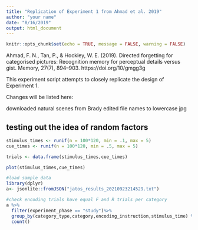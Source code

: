 ```yaml
---
title: "Replication of Experiment 1 from Ahmad et al. 2019"
author: "your name"
date: "8/16/2019"
output: html_document
---
```


```r
knitr::opts_chunk$set(echo = TRUE, message = FALSE, warning = FALSE)
```

Ahmad, F. N., Tan, P., & Hockley, W. E. (2019). Directed forgetting for categorised pictures: Recognition memory for perceptual details versus gist. Memory, 27(7), 894–903. https://doi.org/10/gmgg3g

This experiment script attempts to closely replicate the design of Experiment 1.

Changes will be listed here:

downloaded natural scenes from Brady
edited file names to lowercase jpg

## testing out the idea of random factors

```r

stimulus_times <- runif(n = 100*120, min = .1, max = 5)
cue_times <- runif(n = 100*120, min = .5, max = 5)

trials <- data.frame(stimulus_times,cue_times)

plot(stimulus_times,cue_times)

```


```r
#load sample data
library(dplyr)
a<- jsonlite::fromJSON("jatos_results_20210923214529.txt")

#check encoding trials have equal F and R trials per category
a %>%
  filter(experiment_phase == "study")%>%
  group_by(category_type,category,encoding_instruction,stimulus_time) %>%
  count()

```



